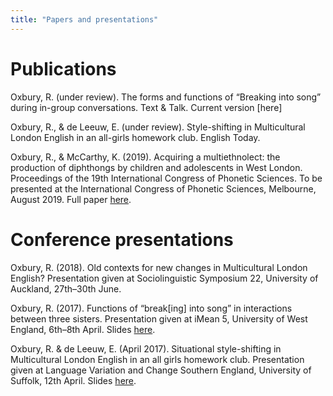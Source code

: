 ```yaml
---
title: "Papers and presentations"
---
```


# Publications

Oxbury, R. (under review). The forms and functions of “Breaking into song” during in-group conversations. Text & Talk. Current version [here]

Oxbury, R., & de Leeuw, E. (under review). Style-shifting in Multicultural London English in an all-girls homework club. English Today.

Oxbury, R., & McCarthy, K. (2019). Acquiring a multiethnolect: the production of diphthongs by children and adolescents in West London. Proceedings of the 19th International Congress of Phonetic Sciences. To be presented at the International Congress of Phonetic Sciences, Melbourne, August 2019. Full paper [here](pdfs/390_OxburyMcCarthy_final.pdf).

# Conference presentations

Oxbury, R. (2018). Old contexts for new changes in Multicultural London English? Presentation given at Sociolinguistic Symposium 22, University of Auckland, 27th--30th June.

Oxbury, R. (2017). Functions of "break[ing] into song" in interactions between three sisters. Presentation given at iMean 5, University of West England, 6th--8th April. Slides [here](pdfs/iMean_final.pdf).

Oxbury, R. & de Leeuw, E. (April 2017). Situational style-shifting in Multicultural London English in an all girls homework club. Presentation given at Language Variation and Change Southern England, University of Suffolk, 12th April. Slides [here](pdfs/Oxbury_deLeeuw_LVCSE.pdf).